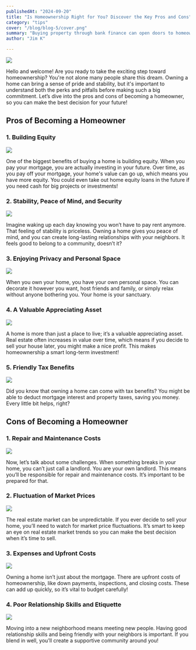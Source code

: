 ```yaml
---
publishedAt: "2024-09-20"
title: "Is Homeownership Right for You? Discover the Key Pros and Cons"
category: "tips"
cover: "/blog/blog-5/cover.png"
summary: "Buying property through bank finance can open doors to homeownership and financial independence if you approach it wisely. By avoiding these common pitfalls like setting achievable goals, keeping emotions in check, and managing your finances you’ll be well on your way to making informed decisions in your real estate investment journey. "
author: "Jim K"

---
```


![](/blog/blog-5/cover.png)

Hello and welcome! Are you ready to take the exciting step toward homeownership? You're not alone many people share this dream. 
Owning a home can bring a sense of pride and stability, but it's important to understand both the perks and pitfalls before making such a big commitment. 
Let’s dive into the pros and cons of becoming a homeowner, so you can make the best decision for your future!

## Pros of Becoming a Homeowner

### 1. Building Equity

![](/blog/blog-5/image-1.png)

One of the biggest benefits of buying a home is building equity. When you pay your mortgage, you are actually investing in your future. 
Over time, as you pay off your mortgage, your home's value can go up, which means you have more equity. 
You could even take out home equity loans in the future if you need cash for big projects or investments!

### 2. Stability, Peace of Mind, and Security

![](/blog/blog-5/image-2.png)

Imagine waking up each day knowing you won’t have to pay rent anymore. That feeling of stability is priceless. 
Owning a home gives you peace of mind, and you can create long-lasting relationships with your neighbors. 
It feels good to belong to a community, doesn’t it?

### 3. Enjoying Privacy and Personal Space

![](/blog/blog-5/image-3.png)

When you own your home, you have your own personal space. You can decorate it however you want, host friends and family, or simply relax without anyone bothering you. 
Your home is your sanctuary.

### 4. A Valuable Appreciating Asset

![](/blog/blog-5/image-4.png)

A home is more than just a place to live; it’s a valuable appreciating asset. Real estate often increases in value over time, which means if you decide to sell your house later, you might make a nice profit. 
This makes homeownership a smart long-term investment!

### 5. Friendly Tax Benefits
 
![](/blog/blog-5/image-5.png)

Did you know that owning a home can come with tax benefits? You might be able to deduct mortgage interest and property taxes, saving you money. 
Every little bit helps, right?

## Cons of Becoming a Homeowner

### 1. Repair and Maintenance Costs

![](/blog/blog-5/image-6.png)

Now, let’s talk about some challenges. When something breaks in your home, you can’t just call a landlord. You are your own landlord.
This means you’ll be responsible for repair and maintenance costs. It’s important to be prepared for that.

### 2. Fluctuation of Market Prices


![](/blog/blog-5/image-7.png)

The real estate market can be unpredictable. If you ever decide to sell your home, you’ll need to watch for market price fluctuations. 
It’s smart to keep an eye on real estate market trends so you can make the best decision when it’s time to sell.

### 3. Expenses and Upfront Costs

![](/blog/blog-5/image-8.png)

Owning a home isn’t just about the mortgage. There are upfront costs of homeownership, like down payments, inspections, and closing costs. 
These can add up quickly, so it’s vital to budget carefully!

### 4. Poor Relationship Skills and Etiquette

![](/blog/blog-5/image-9.png)

Moving into a new neighborhood means meeting new people. Having good relationship skills and being friendly with your neighbors is important. 
If you blend in well, you’ll create a supportive community around you!